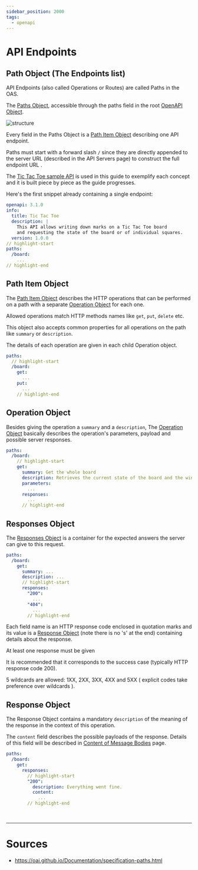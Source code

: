 ```yaml
---
sidebar_position: 2000
tags:
  - openapi
---
```


# API Endpoints

## Path Object (The Endpoints list)

API Endpoints (also called Operations or Routes) are called Paths in the OAS.

The [Paths Object](https://spec.openapis.org/oas/v3.1.0#paths-object), accessible through the paths field in the root [OpenAPI Object](https://spec.openapis.org/oas/v3.1.0#openapi-object).

![structure](assets/structure.png)

Every field in the Paths Object is a [Path Item Object](https://spec.openapis.org/oas/v3.1.0#path-item-object) describing one API endpoint.

Paths <Color color="var(--secondary-font-color)"> must start with a forward slash `/` </Color> <Color color="var(--not-require-but-good-to-know-font-color)"> since they are directly appended to the server URL (described in the API Servers page) to construct the full endpoint URL </Color>.

<Admonition type="info" title="info">

The [Tic Tac Toe sample API](https://oai.github.io/Documentation/examples/tictactoe.yaml) is used in this guide to exemplify each concept and it is built piece by piece as the guide progresses.

</Admonition>

Here's the first snippet already containing a single endpoint:

<!-- prettier-ignore -->
```yaml title= showLineNumbers
openapi: 3.1.0
info:
  title: Tic Tac Toe
  description: |
    This API allows writing down marks on a Tic Tac Toe board
    and requesting the state of the board or of individual squares.
  version: 1.0.0
// highlight-start
paths:
  /board: 
    ...
// highlight-end
```

## Path Item Object

The [Path Item Object](https://spec.openapis.org/oas/v3.1.0#path-item-object) describes the <Color color="var(--secondary-font-color)"> HTTP operations </Color> that can be <Color color="var(--secondary-font-color)"> performed on a path </Color> with a separate [Operation Object](https://spec.openapis.org/oas/v3.1.0#operation-object) for each one.

Allowed operations match HTTP methods names like `get`, `put`, `delete` etc.

<Admonition type="tip" title="later">

This object also accepts <Color color="var(--secondary-font-color)"> common properties </Color> <Color color="var(--primary-font-color)"> for all operations on the path </Color> like `summary` or `description`.

</Admonition>

The details of each operation are given in each child Operation object.

<!-- prettier-ignore -->
```yaml title= showLineNumbers
paths:
  // highlight-start
  /board:
    get:
      ...
    put:
      ...
    // highlight-end
```

## Operation Object

Besides giving the operation a `summary` and a `description`, The [Operation Object](https://spec.openapis.org/oas/v3.1.0#operation-object) basically describes the operation's parameters, payload and possible server responses.

<!-- prettier-ignore -->
```yaml title= showLineNumbers
paths:
  /board:
    // highlight-start
    get:
      summary: Get the whole board
      description: Retrieves the current state of the board and the winner.
      parameters: 
        ...
      responses: 
        ...
      // highlight-end
```

## Response<Color color="var(--primary-font-color)">s</Color> Object

The [Responses Object](https://spec.openapis.org/oas/v3.1.0#responses-object) is a container for the expected answers the server can give to this request.

<!-- prettier-ignore -->
```yaml title= showLineNumbers
paths:
  /board:
    get:
      summary: ...
      description: ...
      // highlight-start
      responses:
        "200":
          ...
        "404":
          ...
        // highlight-end
```

Each field name is an <Color color="var(--secondary-font-color)"> HTTP response code </Color> enclosed in quotation marks and its value is a [Response Object](https://spec.openapis.org/oas/v3.1.0#response-object) (note there is no 's' at the end) containing details about the response.

<Admonition type="note" title="note">

At least one response must be given

It is recommended that it corresponds to the success case (typically HTTP response code 200).

</Admonition>

<Admonition type="tip" title="tip">

5 wildcards are allowed: 1XX, 2XX, 3XX, 4XX and 5XX (<Color color="var(--secondary-font-color)"> explicit codes take preference over wildcards </Color>).

</Admonition>

## Response Object

The Response Object contains a <Color color="var(--secondary-font-color)"> mandatory </Color> `description` of the meaning of the response in the context of this operation.

The `content` field describes the possible payloads of the response. Details of this field will be described in [Content of Message Bodies](message-body-content) page.

<!-- prettier-ignore -->
```yaml title= showLineNumbers
paths:
  /board:
    get:
      responses:
        // highlight-start
        "200":
          description: Everything went fine.
          content:
            ...
        // highlight-end
```

<br />

---

# Sources

- https://oai.github.io/Documentation/specification-paths.html
